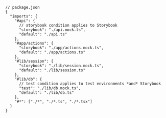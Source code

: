 ```jsonc
// package.json
{
  "imports": {
    "#api": {
      // storybook condition applies to Storybook
      "storybook": "./api.mock.ts",
      "default": "./api.ts"
    },
    "#app/actions": {
      "storybook": "./app/actions.mock.ts",
      "default": "./app/actions.ts"
    },
    "#lib/session": {
      "storybook": "./lib/session.mock.ts",
      "default": "./lib/session.ts"
    },
    "#lib/db": {
      // test condition applies to test environments *and* Storybook
      "test": "./lib/db.mock.ts",
      "default": "./lib/db.ts"
    },
    "#*": ["./*", "./*.ts", "./*.tsx"]
  }
}
```
